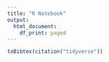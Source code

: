 ```yaml
---
title: "R Notebook"
output:
  html_document:
    df_print: paged
---
```


```r

toBibtex(citation("tidyverse"))
```

